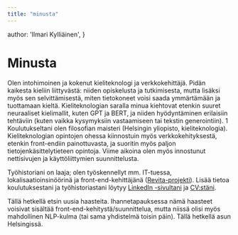 ```yaml
---
title: "minusta"
---
```


  author: 'Ilmari Kylliäinen',
}


# Minusta

Olen intohimoinen ja kokenut kieliteknologi ja verkkokehittäjä. Pidän kaikesta kieliin liittyvästä: niiden opiskelusta ja tutkimisesta, mutta lisäksi myös sen selvittämisestä, miten tietokoneet voisi saada ymmärtämään ja tuottamaan kieltä. Kieliteknologian saralla minua kiehtovat etenkin suuret neuraaliset kielimallit, kuten GPT ja BERT, ja niiden hyödyntäminen erilaisiin tehtäviin (kuten vaikka kysymyksiin vastaamiseen tai tekstin generointiin). 
1
Koulutukseltani olen filosofian maisteri (Helsingin yliopisto, kieliteknologia). Kieliteknologian opintojen ohessa kiinnostuin myös verkkokehityksestä, etenkin front-endiin painottuvasta, ja suoritin myös paljon tietojenkäsittelytieteen opintoja. Viime aikoina olen myös innostunut nettisivujen ja käyttöliittymien suunnittelusta.

Työhistoriani on laaja; olen työskennellyt mm. IT-tuessa, lokalisaatioinsinöörinä ja front-end-kehittäjänä ([Revita-projekti](https://revita.cs.helsinki.fi/)). Lisää tietoa koulutuksestani ja työhistoriastani löytyy [LinkedIn -sivultani](https://www.linkedin.com/in/ilmari-kylli%C3%A4inen-71a1a818a/) ja [CV:stäni](/images/kylliainenilmari-cv-2022.pdf).

Tällä hetkellä etsin uusia haasteita. Ihannetapauksessa nämä haasteet voisivat sisältää front-end-kehitystä/suunnittelua, mutta niissä olisi myös mahdollinen NLP-kulma (tai sama yhdistelmä toisin päin). Tällä hetkellä asun Helsingissä.